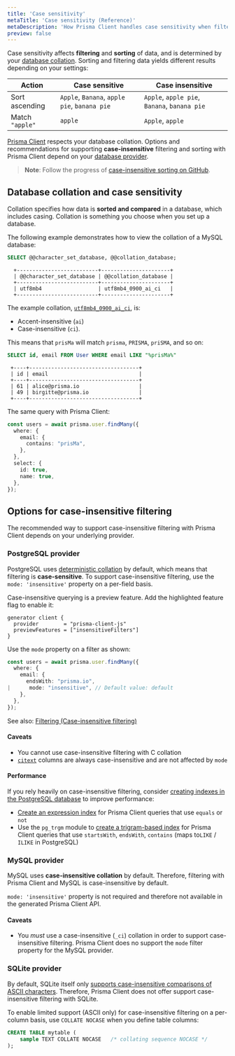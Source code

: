 ```yaml
---
title: 'Case sensitivity'
metaTitle: 'Case sensitivity (Reference)'
metaDescription: 'How Prisma Client handles case sensitivity when filtering and sorting.'
preview: false
---
```


<TopBlock>

Case sensitivity affects **filtering** and **sorting** of data, and is determined by your [database collation](#database-collation-and-case-sensitivity). Sorting and filtering data yields different results depending on your settings:

| Action          | Case sensitive                               | Case insensitive                             |
|-----------------|----------------------------------------------|----------------------------------------------|
| Sort ascending  | `Apple`, `Banana`, `apple pie`, `banana pie` | `Apple`, `apple pie`, `Banana`, `banana pie` |
| Match `"apple"` | `apple`                                      | `Apple`, `apple`                             |

[Prisma Client](.) respects your database collation. Options and recommendations for supporting **case-insensitive** filtering and sorting with Prisma Client depend on your [database provider](#options-for-case-insensitive-filtering).

> **Note**: Follow the progress of [case-insensitive sorting on GitHub](https://github.com/prisma/prisma-client-js/issues/841).

</TopBlock>

## Database collation and case sensitivity

Collation specifies how data is **sorted and compared** in a database, which includes casing. Collation is something you choose when you set up a database.

The following example demonstrates how to view the collation of a MySQL database:

<CodeWithResult>

<Cmd>

```sql no-lines
SELECT @@character_set_database, @@collation_database;
```

</Cmd>

<CmdResult>

```no-lines
  +--------------------------+----------------------+
  | @@character_set_database | @@collation_database |
  +--------------------------+----------------------+
  | utf8mb4                  | utf8mb4_0900_ai_ci   |
  +--------------------------+----------------------+
```
</CmdResult>

</CodeWithResult>

The example collation, [`utf8mb4_0900_ai_ci`](https://dev.mysql.com/doc/refman/8.0/en/charset-collation-names.html),  is:

* Accent-insensitive (`ai`)
* Case-insensitive (`ci`). 

This means that `prisMa` will match `prisma`, `PRISMA`, `priSMA`, and so on:

<CodeWithResult>

<Cmd>

```sql no-lines
SELECT id, email FROM User WHERE email LIKE "%prisMa%"
```

</Cmd>

<CmdResult>

```no-lines
 +----+-----------------------------------+
 | id | email                             |
 +----+-----------------------------------+
 | 61 | alice@prisma.io                   |
 | 49 | birgitte@prisma.io                |
 +----+-----------------------------------+
```
</CmdResult>

</CodeWithResult>

The same query with Prisma Client:

```ts
const users = await prisma.user.findMany({
  where: {
    email: {
      contains: "prisMa",
    },
  },
  select: {
    id: true,
    name: true,
  },
});
```

## Options for case-insensitive filtering

The recommended way to support case-insensitive filtering with Prisma Client depends on your underlying provider.

### PostgreSQL provider

PostgreSQL uses [deterministic collation](https://www.postgresql.org/docs/current/collation.html#COLLATION-NONDETERMINISTIC) by default, which means that filtering is **case-sensitive**.  To support case-insensitive filtering, use the `mode: 'insensitive'` property on a per-field basis.

Case-insensitive querying is a preview feature. Add the highlighted feature flag to enable it:

```prisma
generator client {
  provider        = "prisma-client-js"
  previewFeatures = ["insensitiveFilters"]
}
```

Use the `mode` property on a filter as shown:

```ts
const users = await prisma.user.findMany({
  where: {
    email: {
      endsWith: "prisma.io",
|      mode: "insensitive", // Default value: default
    },
  },
});
```

See also: [Filtering (Case-insensitive filtering)](filtering#case-insensitive-filtering)

#### Caveats

* You cannot use case-insensitive filtering with C collation
* [`citext`](https://www.postgresql.org/docs/12/citext.html) columns are always case-insensitive and are not affected by `mode`

#### Performance

If you rely heavily on case-insensitive filtering, consider [creating indexes in the PostgreSQL database](https://www.postgresql.org/docs/current/indexes.html) to improve performance:

* [Create an expression index](https://www.postgresql.org/docs/current/indexes-expressional.html) for Prisma Client queries that use `equals` or `not`
* Use the `pg_trgm` module to [create a trigram-based index](https://www.postgresql.org/docs/12/pgtrgm.html#id-1.11.7.40.7) for Prisma Client queries that use `startsWith`, `endsWith`, `contains` (maps to`LIKE` / `ILIKE` in PostgreSQL)


### MySQL provider

MySQL uses **case-insensitive collation** by default. Therefore, filtering with Prisma Client and MySQL is case-insensitive by default.

`mode: 'insensitive'` property is not required and therefore not available in the generated Prisma Client API.

#### Caveats

* You *must* use a case-insensitive (`_ci`) collation in order to support case-insensitive filtering. Prisma Client does no support the `mode` filter property for the MySQL provider.

### SQLite provider

By default, SQLite itself only [supports case-insensitive comparisons of ASCII characters](https://www.sqlite.org/faq.html#q18). Therefore, Prisma Client does not offer support case-insensitive filtering with SQLite.

To enable limited support (ASCII only) for case-insensitive filtering on a per-column basis, use `COLLATE NOCASE` when you define table columns:

```sql
CREATE TABLE mytable ( 
    sample TEXT COLLATE NOCASE   /* collating sequence NOCASE */
);